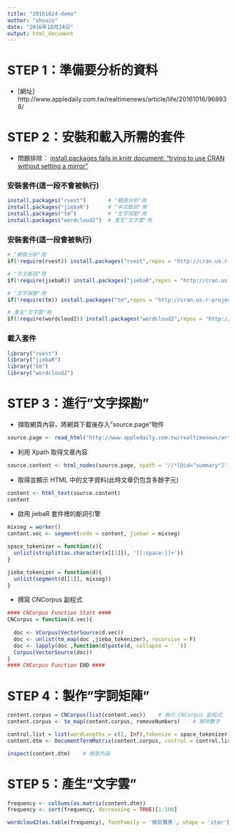```yaml
---
title: "20161024-demo"
author: "shouzo"
date: "2016年10月24日"
output: html_document
---
```


# STEP 1：準備要分析的資料
* [網址] http://www.appledaily.com.tw/realtimenews/article/life/20161016/968938/




# STEP 2：安裝和載入所需的套件
* 問題排除：
[install.packages fails in knitr document: “trying to use CRAN without setting a mirror”](http://stackoverflow.com/questions/33969024/install-packages-fails-in-knitr-document-trying-to-use-cran-without-setting-a)


### 安裝套件(這一段不會被執行)
```r
install.packages("rvest")       # "網頁分析"用
install.packages("jiebaR")      # "中文斷詞"用
install.packages("tm")          # "文字探勘"用
install.packages("wordcloud2")  # 產生"文字雲"用
```


### 安裝套件(這一段會被執行)
```r
# "網頁分析"用
if(!require(rvest)) install.packages("rvest",repos = "http://cran.us.r-project.org")

# "中文斷詞"用
if(!require(jiebaR)) install.packages("jiebaR",repos = "http://cran.us.r-project.org")

# "文字探勘"用
if(!require(tm)) install.packages("tm",repos = "http://cran.us.r-project.org")

# 產生"文字雲"用
if(!require(wordcloud2)) install.packages("wordcloud2",repos = "http://cran.us.r-project.org")
```




### 載入套件
```r
library("rvest")
library("jiebaR")
library("tm")
library("wordcloud2")
```




# STEP 3：進行"文字探勘"
* 擷取網頁內容，將網頁下載後存入"source.page"物件
```r
source.page <- read_html("http://www.appledaily.com.tw/realtimenews/article/life/20161016/968938/")
```

* 利用 Xpath 取得文章內容
```r
source.content <- html_nodes(source.page, xpath = '//*[@id="summary"]')
```

* 取得並顯示 HTML 中的文字資料(此時文章仍包含多餘字元)
```r
content <- html_text(source.content)
content
```

* 啟用 jiebaR 套件裡的斷詞引擎
```r
mixseg = worker()
content.vec <- segment(code = content, jiebar = mixseg)

space_tokenizer = function(x){
  unlist(strsplit(as.character(x[[1]]), '[[:space:]]+'))
}

jieba_tokenizer = function(d){
  unlist(segment(d[[1]], mixseg))
}
```

* 撰寫 CNCorpus 副程式
```r
#### CNCorpus Function Start ####
CNCorpus = function(d.vec){
  
  doc <- VCorpus(VectorSource(d.vec))
  doc <- unlist(tm_map(doc ,jieba_tokenizer), recursive = F)
  doc <- lapply(doc ,function(d)paste(d, collapse = ' '))
  Corpus(VectorSource(doc))
}
#### CNCorpus Function END ####
```




# STEP 4：製作"字詞矩陣"
```r
content.corpus = CNCorpus(list(content.vec))    # 執行 CNCorpus 副程式
content.corpus <- tm_map(content.corpus, removeNumbers)    # 移除數字

control.list = list(wordLengths = c(2, Inf),tokenize = space_tokenizer)
content.dtm <- DocumentTermMatrix(content.corpus, control = control.list)

inspect(content.dtm)    # 檢查內容
```




# STEP 5：產生"文字雲"
```r
frequency <- colSums(as.matrix(content.dtm))
frequency <- sort(frequency, decreasing = TRUE)[1:100]

wordcloud2(as.table(frequency), fontFamily = '微软雅黑', shape = 'star')
```